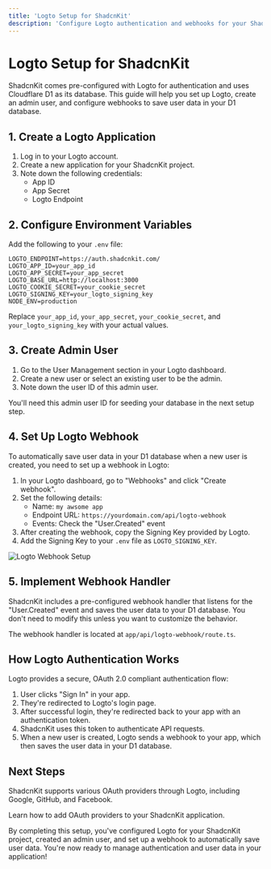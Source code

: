 ```yaml
---
title: 'Logto Setup for ShadcnKit'
description: 'Configure Logto authentication and webhooks for your ShadcnKit project'
---
```


# Logto Setup for ShadcnKit

ShadcnKit comes pre-configured with Logto for authentication and uses Cloudflare D1 as its database. This guide will help you set up Logto, create an admin user, and configure webhooks to save user data in your D1 database.

## 1. Create a Logto Application

1. Log in to your Logto account.
2. Create a new application for your ShadcnKit project.
3. Note down the following credentials:
   - App ID
   - App Secret
   - Logto Endpoint

## 2. Configure Environment Variables

Add the following to your `.env` file:

```env
LOGTO_ENDPOINT=https://auth.shadcnkit.com/
LOGTO_APP_ID=your_app_id
LOGTO_APP_SECRET=your_app_secret
LOGTO_BASE_URL=http://localhost:3000
LOGTO_COOKIE_SECRET=your_cookie_secret
LOGTO_SIGNING_KEY=your_logto_signing_key
NODE_ENV=production
```

Replace `your_app_id`, `your_app_secret`, `your_cookie_secret`, and `your_logto_signing_key` with your actual values.

## 3. Create Admin User

1. Go to the User Management section in your Logto dashboard.
2. Create a new user or select an existing user to be the admin.
3. Note down the user ID of this admin user.

<Tip>
  You'll need this admin user ID for seeding your database in the next setup step.
</Tip>

## 4. Set Up Logto Webhook

To automatically save user data in your D1 database when a new user is created, you need to set up a webhook in Logto:

1. In your Logto dashboard, go to "Webhooks" and click "Create webhook".
2. Set the following details:
   - Name: `my awsome app`
   - Endpoint URL: `https://yourdomain.com/api/logto-webhook`
   - Events: Check the "User.Created" event
3. After creating the webhook, copy the Signing Key provided by Logto.
4. Add the Signing Key to your `.env` file as `LOGTO_SIGNING_KEY`.

<img src="/images/logto-webhook-setup.png" alt="Logto Webhook Setup" />

## 5. Implement Webhook Handler

ShadcnKit includes a pre-configured webhook handler that listens for the "User.Created" event and saves the user data to your D1 database. You don't need to modify this unless you want to customize the behavior.

The webhook handler is located at `app/api/logto-webhook/route.ts`.

## How Logto Authentication Works

Logto provides a secure, OAuth 2.0 compliant authentication flow:

1. User clicks "Sign In" in your app.
2. They're redirected to Logto's login page.
3. After successful login, they're redirected back to your app with an authentication token.
4. ShadcnKit uses this token to authenticate API requests.
5. When a new user is created, Logto sends a webhook to your app, which then saves the user data in your D1 database.

## Next Steps

ShadcnKit supports various OAuth providers through Logto, including Google, GitHub, and Facebook. 

<Card title="Configure OAuth Providers" icon="arrow-right" href="/oauth-setup">
  Learn how to add OAuth providers to your ShadcnKit application.
</Card>

By completing this setup, you've configured Logto for your ShadcnKit project, created an admin user, and set up a webhook to automatically save user data. You're now ready to manage authentication and user data in your application!